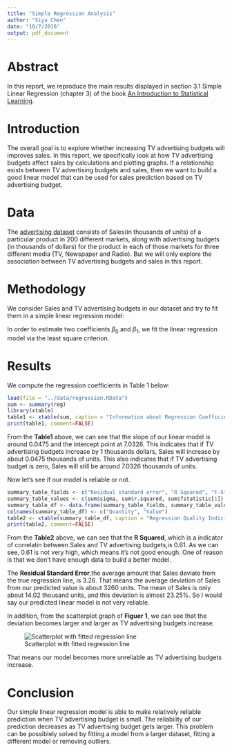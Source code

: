 ```yaml
---
title: "Simple Regression Analysis"
author: "Siyu Chen"
date: "10/7/2016"
output: pdf_document
---
```


# Abstract 

In this report, we reproduce the main results displayed in section 3.1 Simple Linear Regression (chapter 3) of the book [An Introduction to Statistical Learning](http://www-bcf.usc.edu/%7Egareth/ISL/ISLR%20Sixth%20Printing.pdf).

# Introduction

The overall goal is to explore whether increasing TV advertising budgets will improves sales. In this report, we specifically look at how TV advertising budgets affect sales by calculations and plotting graphs. If a relationship exists between TV advertising budgets and sales, then we want to build a good linear model that can be used for sales prediction based on TV advertising budget.


# Data

The [advertising dataset](http://www-bcf.usc.edu/%7Egareth/ISL/Advertising.csv) consists of Sales(in thousands of units) of a particular product in 200 different markets, along with advertising budgets (in thousands of dollars) for the product in each of those markets for three different media (TV, Newspaper and Radio). But we will only explore the association between TV advertising budgets and sales in this report.

# Methodology

We consider Sales and TV advertising budgets in our dataset and try to fit them in a simple linear regression model:

\begin{center}
$Sales = \beta_0 + \beta_1TV$
\end{center}

In order to estimate two coefficients $\beta_0$ and $\beta_1$, we fit the linear regression model via the least square criterion.

# Results
We compute the regression coefficients in Table 1 below:

```r
load(file = "../data/regression.RData")
sum <- summary(reg)
library(xtable)
table1 <- xtable(sum, caption = "Information about Regression Coefficients")
print(table1, comment=FALSE)
```

From the **Table1** above, we can see that the slope of our linear model is around 0.0475 and the intercept point at 7.0326. This indicates that if TV advertising budgets increase by 1 thousands dollars, Sales will increase by about 0.0475 thousands of units. This also indicates that if TV advertising budget is zero, Sales will still be around 7.0326 thousands of units.

Now let's see if our model is reliable or not.

```r
summary_table_fields <- c("Residual standard error", "R Squared", "F-Statistics")
summary_table_values <- c(sum$sigma, sum$r.squared, sum$fstatistic[1])
summary_table_df <- data.frame(summary_table_fields, summary_table_values)
colnames(summary_table_df) <- c("Quantity", "Value")
table2 <- xtable(summary_table_df, caption = "Regression Quality Indicies")
print(table2, comment=FALSE)
```

From the **Table2** above, we can see that the **R Squared**, which is a indicator of correlatin between Sales and TV advertising budgets,is 0.61. As we can see, 0.61 is not very high, which means it's not good enough. One of reason is that we don't have enough data to build a better model. 

The **Residual Standard Error**,the average amount that Sales deviate from the true regression line, is 3.26. That means the average deviation of Sales from our predicted value is about 3260 units. The mean of Sales is only about 14.02 thousand units, and this deviation is almost 23.25%. So I would say our predicted linear model is not very reliable.

In addition, from the scatterplot graph of **Figuer 1**, we can see that the deviation becomes larger and larger as TV advertising budgets increase. 

![Scatterplot with fitted regression line](../images/scatterplot-tv-sales.png)


That means our model becomes more unreliable as TV advertising budgets increase.

# Conclusion

Our simple linear regression model is able to make relatively reliable prediction when TV advertising budget is small. The reliability of our prediction decreases as TV advertising budget gets larger. This problem can be possiblely solved by fitting a model from a larger dataset, fitting a different model or removing outliers.
